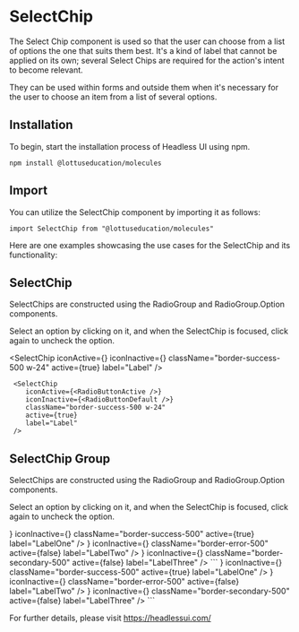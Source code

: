 
<Meta title="MDX|SelectChip" component={SelectChip} />

# SelectChip

The Select Chip component is used so that the user can choose from a list of options the one that suits them best. It's a kind of label that cannot be applied on its own; several Select Chips are required for the action's intent to become relevant.

They can be used within forms and outside them when it's necessary for the user to choose an item from a list of several options.

## Installation

To begin, start the installation process of Headless UI using npm.

`npm install @lottuseducation/molecules`

## Import

You can utilize the SelectChip component by importing it as follows:

`import SelectChip from "@lottuseducation/molecules"`

Here are one examples showcasing the use cases for the SelectChip and its functionality:

## SelectChip

SelectChips are constructed using the RadioGroup and RadioGroup.Option components.

Select an option by clicking on it, and when the SelectChip is focused, click again to uncheck the option.

 <SelectChip
            iconActive={<RadioButtonActive />}
            iconInactive={<RadioButtonDefault />}
            className="border-success-500 w-24"
            active={true}
            label="Label"
        />
```
 <SelectChip
    iconActive={<RadioButtonActive />}
    iconInactive={<RadioButtonDefault />}
    className="border-success-500 w-24"
    active={true}
    label="Label"
 />
``` 

## SelectChip Group

SelectChips are constructed using the RadioGroup and RadioGroup.Option components.

Select an option by clicking on it, and when the SelectChip is focused, click again to uncheck the option.

<RadioGroup className="grid gap-3 w-1">
    <RadioGroup.Option value="">
        <SelectChip
            iconActive={<RadioButtonActive />}
            iconInactive={<RadioButtonDefault />}
            className="border-success-500"
            active={true}
            label="LabelOne"
        />
    </RadioGroup.Option>
    <RadioGroup.Option>
        <SelectChip
            iconActive={<RadioButtonActive />}
            iconInactive={<RadioButtonDefault />}
            className="border-error-500"
            active={false}
            label="LabelTwo"
        />
    </RadioGroup.Option>
    <RadioGroup.Option>
        <SelectChip
            iconActive={<RadioButtonActive />}
            iconInactive={<RadioButtonDefault />}
            className="border-secondary-500"
            active={false}
            label="LabelThree"
        />
    </RadioGroup.Option>
</RadioGroup>
```
<SelectChip
    iconActive={<RadioButtonActive />}
    iconInactive={<RadioButtonDefault />}
    className="border-success-500"
    active={true}
    label="LabelOne"
/>
<SelectChip
    iconActive={<RadioButtonActive />}
    iconInactive={<RadioButtonDefault />}
    className="border-error-500"
    active={false}
    label="LabelTwo"
/>
<SelectChip
    iconActive={<RadioButtonActive />}
    iconInactive={<RadioButtonDefault />}
    className="border-secondary-500"
    active={false}
    label="LabelThree"
/>
``` 

For further details, please visit <a className="cursor-pointer" href="https://headlessui.com/" target="_blank">https://headlessui.com/</a>
